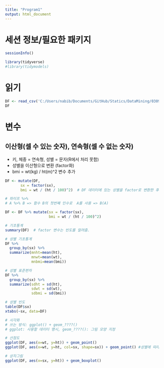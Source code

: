 ```yaml
---
title: "Program1"
output: html_document
---
```


# 세션 정보/필요한 패키지

```r
sessionInfo()

library(tidyverse)
#library(tidymodels)
```


# 읽기

```r
DF <- read_csv('C:/Users/nabib/Documents/GitHub/Statics/DataMining/0309/sample.csv') # (기본) read.csv
DF
```

# 변수
## 이산형(셀 수 있는 숫자), 연속형(셀 수 없는 숫자)
* 키, 체중 = 연속형, 성별 = 문자(R에서 처리 못함)
* 성별을 이산형으로 변환 (factor화)
* bmi = wt(kg) / ht(m)^2  변수 추가

```r
DF <- mutate(DF,
       sx = factor(sx),
       bmi = wt / (ht / 100)^2)  # DF 데이터에 있는 성별을 factor로 변환한 후 저장

# 파이프 %>%
# A %>% B => 함수 B의 첫번째 인수로  A를 사용 => B(A)

DF <- DF %>% mutate(sx = factor(sx),
                    bmi = wt / (ht / 100)^2)

# 기초통계
summary(DF)  # factor 변수는 빈도를 알려줌.

# 성별 기초통계
DF %>% 
  group_by(sx) %>% 
  summarize(mnht=mean(ht), 
            mnwt=mean(wt), 
            mnbmi=mean(bmi))

# 성별 표준편차
DF %>%
  group_by(sx) %>%
  summarize(sdht = sd(ht),
            sdwt = sd(wt),
            sdbmi = sd(bmi))

# 성별 빈도
table(DF$sx)
xtabs(~sx, data=DF)

# 시각화
# 쓰는 방식: ggplot() + geom_????()
# ggplot: 사용할 데이터 명시, geom_????(): 그림 모양 지정

# 산점도
ggplot(DF, aes(x=wt, y=ht)) + geom_point()
ggplot(DF, aes(x=wt, y=ht, col=sx, shape=sx)) + geom_point() #성별에 따라 색, 모양 바꿈

# 상자그림
ggplot(DF, aes(x=sx, y=ht)) + geom_boxplot()

```
       